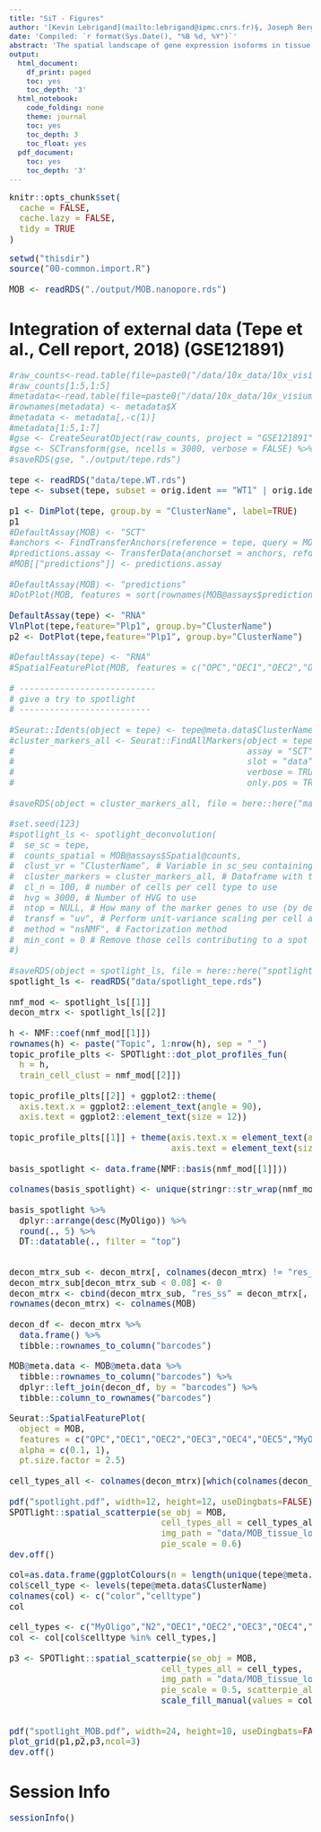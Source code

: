 ```yaml
---
title: "SiT - Figures"
author: '[Kevin Lebrigand](mailto:lebrigand@ipmc.cnrs.fr)§, Joseph Bergenstråhle §, Kim Thrane §, Annelie Mollbrink, Pascal Barbry, Rainer Waldmann and Joakim Lundeberg'
date: 'Compiled: `r format(Sys.Date(), "%B %d, %Y")`'
abstract: 'The spatial landscape of gene expression isoforms in tissue sections.'
output:
  html_document:
    df_print: paged
    toc: yes
    toc_depth: '3'
  html_notebook:
    code_folding: none
    theme: journal
    toc: yes
    toc_depth: 3
    toc_float: yes
  pdf_document:
    toc: yes
    toc_depth: '3'
---
```


<style type="text/css">

body, td {
   font-size: 15px;
}
code.r{
  font-size: 15px;
}
pre {
  font-size: 15px
}
</style>

```r
knitr::opts_chunk$set(
  cache = FALSE,
  cache.lazy = FALSE,
  tidy = TRUE
)

```

```r

setwd("thisdir")
source("00-common.import.R")

MOB <- readRDS("./output/MOB.nanopore.rds")

```

# Integration of external data (Tepe et al., Cell report, 2018) (GSE121891)

```r

#raw_counts<-read.table(file=paste0("/data/10x_data/10x_visium/final/ressources/","GSE121891_OB_6_runs_processed_seurat.dge.csv"),sep=",")
#raw_counts[1:5,1:5]
#metadata<-read.table(file=paste0("/data/10x_data/10x_visium/final/ressources/","GSE121891_OB_metaData_seurat.csv"),sep=",", header=TRUE)
#rownames(metadata) <- metadata$X
#metadata <- metadata[,-c(1)]
#metadata[1:5,1:7]
#gse <- CreateSeuratObject(raw_counts, project = "GSE121891", assay = "RNA", meta.data = metadata)
#gse <- SCTransform(gse, ncells = 3000, verbose = FALSE) %>% RunPCA(verbose = FALSE) %>% RunUMAP(dims = 1:30)
#saveRDS(gse, "./output/tepe.rds")

tepe <- readRDS("data/tepe.WT.rds")
tepe <- subset(tepe, subset = orig.ident == "WT1" | orig.ident == "WT2")

p1 <- DimPlot(tepe, group.by = "ClusterName", label=TRUE)
p1
#DefaultAssay(MOB) <- "SCT"
#anchors <- FindTransferAnchors(reference = tepe, query = MOB, normalization.method = "SCT")
#predictions.assay <- TransferData(anchorset = anchors, refdata = tepe$ClusterName, prediction.assay = TRUE, weight.reduction = MOB[["pca"]], dims = 1:30)
#MOB[["predictions"]] <- predictions.assay

#DefaultAssay(MOB) <- "predictions"
#DotPlot(MOB, features = sort(rownames(MOB@assays$predictions@data))) + RotatedAxis()

DefaultAssay(tepe) <- "RNA"
VlnPlot(tepe,feature="Plp1", group.by="ClusterName")
p2 <- DotPlot(tepe,feature="Plp1", group.by="ClusterName")

#DefaultAssay(tepe) <- "RNA"
#SpatialFeaturePlot(MOB, features = c("OPC","OEC1","OEC2","OEC3","OEC4","OEC5","N2","MyOligo"), pt.size.factor = 2.5, ncol = 3, alpha = c(0.1, 1))

# ---------------------------
# give a try to spotlight
# --------------------------

#Seurat::Idents(object = tepe) <- tepe@meta.data$ClusterName
#cluster_markers_all <- Seurat::FindAllMarkers(object = tepe, 
#                                              assay = "SCT",
#                                              slot = "data",
#                                              verbose = TRUE, 
#                                              only.pos = TRUE)

#saveRDS(object = cluster_markers_all, file = here::here("markers_tepe.rds"))

#set.seed(123)
#spotlight_ls <- spotlight_deconvolution(
#  se_sc = tepe,
#  counts_spatial = MOB@assays$Spatial@counts,
#  clust_vr = "ClusterName", # Variable in sc_seu containing the cell-type annotation
#  cluster_markers = cluster_markers_all, # Dataframe with the marker genes
#  cl_n = 100, # number of cells per cell type to use
#  hvg = 3000, # Number of HVG to use
#  ntop = NULL, # How many of the marker genes to use (by default all)
#  transf = "uv", # Perform unit-variance scaling per cell and spot prior to factorzation and NLS
#  method = "nsNMF", # Factorization method
#  min_cont = 0 # Remove those cells contributing to a spot below a certain threshold 
#)

#saveRDS(object = spotlight_ls, file = here::here("spotlight_tepe.rds"))
spotlight_ls <- readRDS("data/spotlight_tepe.rds")

nmf_mod <- spotlight_ls[[1]]
decon_mtrx <- spotlight_ls[[2]]

h <- NMF::coef(nmf_mod[[1]])
rownames(h) <- paste("Topic", 1:nrow(h), sep = "_")
topic_profile_plts <- SPOTlight::dot_plot_profiles_fun(
  h = h,
  train_cell_clust = nmf_mod[[2]])

topic_profile_plts[[2]] + ggplot2::theme(
  axis.text.x = ggplot2::element_text(angle = 90), 
  axis.text = ggplot2::element_text(size = 12))

topic_profile_plts[[1]] + theme(axis.text.x = element_text(angle = 90), 
                                axis.text = element_text(size = 12))

basis_spotlight <- data.frame(NMF::basis(nmf_mod[[1]]))

colnames(basis_spotlight) <- unique(stringr::str_wrap(nmf_mod[[2]], width = 30))

basis_spotlight %>%
  dplyr::arrange(desc(MyOligo)) %>%
  round(., 5) %>% 
  DT::datatable(., filter = "top")


decon_mtrx_sub <- decon_mtrx[, colnames(decon_mtrx) != "res_ss"]
decon_mtrx_sub[decon_mtrx_sub < 0.08] <- 0
decon_mtrx <- cbind(decon_mtrx_sub, "res_ss" = decon_mtrx[, "res_ss"])
rownames(decon_mtrx) <- colnames(MOB)

decon_df <- decon_mtrx %>%
  data.frame() %>%
  tibble::rownames_to_column("barcodes")

MOB@meta.data <- MOB@meta.data %>%
  tibble::rownames_to_column("barcodes") %>%
  dplyr::left_join(decon_df, by = "barcodes") %>%
  tibble::column_to_rownames("barcodes")

Seurat::SpatialFeaturePlot(
  object = MOB,
  features = c("OPC","OEC1","OEC2","OEC3","OEC4","OEC5","MyOligo", "N2"),
  alpha = c(0.1, 1),
  pt.size.factor = 2.5)

cell_types_all <- colnames(decon_mtrx)[which(colnames(decon_mtrx) != "res_ss")]

pdf("spotlight.pdf", width=12, height=12, useDingbats=FALSE)
SPOTlight::spatial_scatterpie(se_obj = MOB,
                              cell_types_all = cell_types_all,
                              img_path = "data/MOB_tissue_lowres_image.png",
                              pie_scale = 0.6)
dev.off()

col=as.data.frame(ggplotColours(n = length(unique(tepe@meta.data$ClusterName))))
col$cell_type <- levels(tepe@meta.data$ClusterName)
colnames(col) <- c("color","celltype")
col

cell_types <- c("MyOligo","N2","OEC1","OEC2","OEC3","OEC4","OEC5","OPC")
col <- col[col$celltype %in% cell_types,]

p3 <- SPOTlight::spatial_scatterpie(se_obj = MOB,
                              cell_types_all = cell_types,
                              img_path = "data/MOB_tissue_lowres_image.png",
                              pie_scale = 0.5, scatterpie_alpha = 2)  +
                              scale_fill_manual(values = col[, "color"], breaks = cell_types)


pdf("spotlight_MOB.pdf", width=24, height=10, useDingbats=FALSE)
plot_grid(p1,p2,p3,ncol=3)
dev.off()

```

# Session Info

```r
sessionInfo()
```

